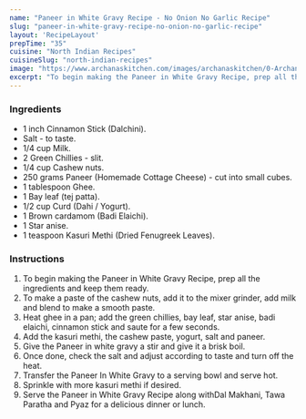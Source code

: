 ---
name: "Paneer in White Gravy Recipe - No Onion No Garlic Recipe"
slug: "paneer-in-white-gravy-recipe-no-onion-no-garlic-recipe"
layout: 'RecipeLayout'
prepTime: "35"
cuisine: "North Indian Recipes"
cuisineSlug: "north-indian-recipes"
image: "https://www.archanaskitchen.com/images/archanaskitchen/0-Archanas-Kitchen-Recipes/2020/Paneer_in_White_Gravy_No_Onion_No_Garlic_Masala_Curry_North_Indian_Sabzi_Recipes_10_1600.jpg"
excerpt: "To begin making the Paneer in White Gravy Recipe, prep all the ingredients and keep them ready"
---

### Ingredients

- 1 inch Cinnamon Stick (Dalchini).
- Salt - to taste.
- 1/4 cup Milk.
- 2 Green Chillies - slit.
- 1/4 cup Cashew nuts.
- 250 grams Paneer (Homemade Cottage Cheese) - cut into small cubes.
- 1 tablespoon Ghee.
- 1 Bay leaf (tej patta).
- 1/2 cup Curd (Dahi / Yogurt).
- 1 Brown cardamom (Badi Elaichi).
- 1 Star anise.
- 1 teaspoon Kasuri Methi (Dried Fenugreek Leaves).

### Instructions

1. To begin making the Paneer in White Gravy Recipe, prep all the ingredients and keep them ready.
1. To make a paste of the cashew nuts, add it to the mixer grinder, add milk and blend to make a smooth paste.
1. Heat ghee in a pan; add the green chillies, bay leaf, star anise, badi elaichi, cinnamon stick and saute for a few seconds.
1. Add the kasuri methi, the cashew paste, yogurt, salt and paneer.
1. Give the Paneer in white gravy a stir and give it a brisk boil.
1. Once done, check the salt and adjust according to taste and turn off the heat.
1. Transfer the Paneer In White Gravy to a serving bowl and serve hot.
1. Sprinkle with more kasuri methi if desired.
1. Serve the  Paneer in White Gravy Recipe along withDal Makhani, Tawa Paratha and Pyaz for a delicious dinner or lunch.
